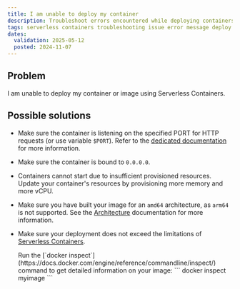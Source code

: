 ```yaml
---
title: I am unable to deploy my container
description: Troubleshoot errors encountered while deploying containers with Scaleway Serverless Containers.
tags: serverless containers troubleshooting issue error message deploy image failed
dates:
  validation: 2025-05-12
  posted: 2024-11-07
---
```


## Problem

I am unable to deploy my container or image using Serverless Containers.

## Possible solutions

- Make sure the container is listening on the specified PORT for HTTP requests (or use variable `$PORT`). Refer to the [dedicated documentation](/serverless-containers/reference-content/port-parameter-variable/) for more information.

- Make sure the container is bound to `0.0.0.0`.

- Containers cannot start due to insufficient provisioned resources. Update your container's resources by provisioning more memory and more vCPU.

- Make sure you have built your image for an `amd64` architecture, as `arm64` is not supported. See the [Architecture](/serverless-containers/reference-content/containers-limitations/#architecture) documentation for more information.

- Make sure your deployment does not exceed the limitations of [Serverless Containers](/serverless-containers/reference-content/containers-limitations/).

  <Message type="tip">
    Run the [`docker inspect`](https://docs.docker.com/engine/reference/commandline/inspect/) command to get detailed information on your image:
    ```
    docker inspect myimage
    ```
  </Message>